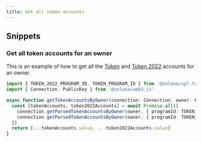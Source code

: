 ```yaml
---
title: Get all token accounts
---
```


## Snippets

### Get all token accounts for an owner

This is an example of how to get all the [Token](https://spl.solana.com/token) and [Token 2022](https://spl.solana.com/token-2022) accounts for an owner.

```ts
import { TOKEN_2022_PROGRAM_ID, TOKEN_PROGRAM_ID } from '@solana/spl-token'
import { Connection, PublicKey } from '@solana/web3.js'

async function getTokenAccountsByOwner(connection: Connection, owner: PublicKey) {
  const [tokenAccounts, token2022Accounts] = await Promise.all([
    connection.getParsedTokenAccountsByOwner(owner, { programId: TOKEN_PROGRAM_ID }),
    connection.getParsedTokenAccountsByOwner(owner, { programId: TOKEN_2022_PROGRAM_ID }),
  ])
  return [...tokenAccounts.value, ...token2022Accounts.value]
}
```
